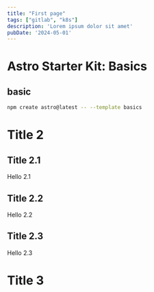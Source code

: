 ```yaml
---
title: "First page"
tags: ["gitlab", "k8s"]
description: 'Lorem ipsum dolor sit amet'
pubDate: '2024-05-01'
---
```


# Astro Starter Kit: Basics

## basic
```sh
npm create astro@latest -- --template basics
```

# Title 2

## Title 2.1

Hello 2.1

## Title 2.2

Hello 2.2

## Title 2.3

Hello 2.3

# Title 3
